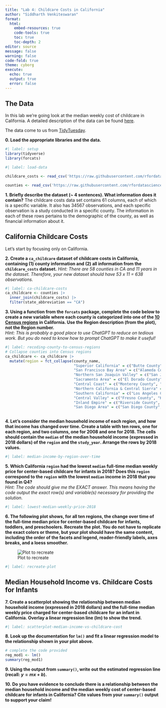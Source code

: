 ```yaml
---
title: "Lab 4: Childcare Costs in California"
author: "Siddharth Venkiteswaran"
format: 
  html:  
    embed-resources: true
    code-tools: true
    toc: true
    toc-depth: 2
editor: source
message: false
warning: false
code-fold: true
theme: cyborg
execute: 
  echo: true
  output: true
  error: false
---
```


## The Data

In this lab we're going look at the median weekly cost of childcare in
California. A detailed description of the data can be found [here](https://github.com/rfordatascience/tidytuesday/blob/master/data/2023/2023-05-09/readme.md).

The data come to us from [TidyTuesday](https://github.com/rfordatascience/tidytuesday).

**0. Load the appropriate libraries and the data.**

```r
#| label: setup
library(tidyverse)
library(forcats)
```

```r
#| label: load-data

childcare_costs <- read_csv('https://raw.githubusercontent.com/rfordatascience/tidytuesday/master/data/2023/2023-05-09/childcare_costs.csv')

counties <- read_csv('https://raw.githubusercontent.com/rfordatascience/tidytuesday/master/data/2023/2023-05-09/counties.csv')
```

**1. Briefly describe the dataset (~ 4 sentences). What information does it contain?**
The childcare costs data set contains 61 columns, each of which is a specific variable. It also has 34567 observations, and each specific observation is a study conducted in a specific county. The information in each of these rows pertains to the demographic of the county, as well as financial information about it. 

## California Childcare Costs

Let's start by focusing only on California. 

**2. Create a `ca_childcare` dataset of childcare costs in California, containing (1) county information and (2) all information from the `childcare_costs` dataset.** 
*Hint: There are 58 counties in CA and 11 years in the dataset. Therefore, your new dataset should have 53 x 11 = 638 observations.*

```r
#| label: ca-childcare-costs
ca_childcare <- counties |>
  inner_join(childcare_costs) |>
  filter(state_abbreviation == "CA")
```

**3. Using a function from the `forcats` package, complete the code below to create a new variable where each county is categorized into one of the [10 Census regions](https://census.ca.gov/regions/) in California. Use the Region description (from the plot), not the Region number.**  
*Hint: This is probably a good place to use ChatGPT to reduce on tedious work. But you do need to know how to prompt ChatGPT to make it useful!*

```r
#| label: recoding-county-to-census-regions
# Collapse counties into Census regions
ca_childcare <- ca_childcare |>
  mutate(region = fct_collapse(county_name,
                               "Superior California" = c("Butte County", "Colusa County", "Del Norte County", "Glenn County", "Humboldt County", "Lassen County", "Modoc County", "Plumas County", "Shasta County", "Sierra County", "Siskiyou County", "Tehama County", "Trinity County"),
                               "San Francisco Bay Area" = c("Alameda County", "Contra Costa County", "Marin County", "Napa County", "San Francisco County", "San Mateo County", "Santa Clara County", "Solano County", "Sonoma County"),
                               "Northern San Joaquin Valley" = c("San Joaquin County", "Stanislaus County", "Merced County"),
                               "Sacramento Area" = c("El Dorado County", "Placer County", "Sacramento County", "Sutter County", "Yolo County", "Yuba County"),
                               "Central Coast" = c("Monterey County", "San Benito County", "San Luis Obispo County", "Santa Barbara County", "Santa Cruz County", "Ventura County"),
                               "Northern California & Central Sierra" = c("Alpine County", "Amador County", "Calaveras County", "Inyo County", "Mariposa County", "Mono County", "Nevada County", "Tuolumne County"),
                               "Southern California" = c("Los Angeles County", "Orange County", "Riverside County", "San Bernardino County", "San Diego County", "Imperial County"),
                               "Central Valley" = c("Fresno County", "Kern County", "Kings County", "Madera County", "Tulare County"),
                               "Inland Empire" = c("Riverside County", "San Bernardino County"),
                               "San Diego Area" = c("San Diego County", "Imperial County")))
                               

```


**4. Let's consider the median household income of each region, and how that income has changed over time. Create a table with ten rows, one for each region, and two columns, one for 2008 and one for 2018. The cells should contain the `median` of the median household income (expressed in 2018 dollars) of the `region` and the `study_year`. Arrange the rows by 2018 values.**

```r
#| label: median-income-by-region-over-time

```


**5. Which California `region` had the lowest `median` full-time median weekly price for center-based childcare for infants in 2018? Does this `region` correspond to the `region` with the lowest `median` income in 2018 that you found in Q4?**  
*Hint: The code should give me the EXACT answer. This means having the code output the exact row(s) and variable(s) necessary for providing the solution.*

```r
#| label: lowest-median-weekly-price-2018

```

**6. The following plot shows, for all ten regions, the change over time of the full-time median price for center-based childcare for infants, toddlers, and preschoolers. Recreate the plot. You do not have to replicate the exact colors or theme, but your plot should have the same content, including the order of the facets and legend, reader-friendly labels, axes breaks, and a loess smoother.**

![Plot to recreate](https://atheobold.github.io/groupworthy-data-science/labs/instructions/images/lab-4-recreate-plot.png)

```r
#| label: recreate-plot

```


## Median Household Income vs. Childcare Costs for Infants

**7. Create a scatterplot showing the relationship between median household income (expressed in 2018 dollars) and the full-time median weekly price charged for center-based childcare for an infant in California. Overlay a linear regression line (lm) to show the trend.**

```r
#| label: scatterplot-median-income-vs-childcare-cost

```

**8. Look up the documentation for `lm()` and fit a linear regression model to the relationship shown in your plot above.**

```r
# complete the code provided
reg_mod1 <- lm()
summary(reg_mod1)
```

**9. Using the output from `summary()`, write out the estimated regression line (recall: $y = mx + b$).**

**10. Do you have evidence to conclude there is a relationship between the median household income and the median weekly cost of center-based childcare for infants in California? Cite values from your `summary()` output to support your claim!**
